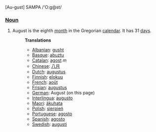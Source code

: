 [Au-gust] SAMPA /'O:g@st/

===[[Noun]]===
#August is the eighth [[month]] in the Gregorian [[calendar]]. It has 31 [[day]]s.
#:'''Translations'''
#:*[[Albanian]]: [[gusht]]
#:*[[Basque]]: [[abuztu]]
#:*[[Catalan]]: [[agost]] ''m''
#:*[[Chinese]]: [[八月]]
#:*[[Dutch]]: [[augustus]]
#:*[[Finnish]]: [[elokuu]]
#:*[[French]]: [[août]]
#:*[[Frisian]]: [[augustus]]
#:*[[German]]: August (on this page)
#:*[[Interlingua]]: [[augusto]]
#:*[[Maori]]: [[äkuhata]]
#:*[[Polish]]: [[sierpień]]
#:*[[Portuguese]]: [[agosto]]
#:*[[Spanish]]: [[agosto]]
#:*[[Swedish]]: [[augusti]]